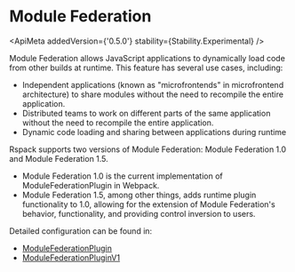 
# Module Federation

<ApiMeta addedVersion={'0.5.0'} stability={Stability.Experimental} />

Module Federation allows JavaScript applications to dynamically load code from other builds at runtime.
This feature has several use cases, including:

- Independent applications (known as "microfrontends" in microfrontend architecture) to share modules without the need to recompile the entire application.
- Distributed teams to work on different parts of the same application without the need to recompile the entire application.
- Dynamic code loading and sharing between applications during runtime

Rspack supports two versions of Module Federation: Module Federation 1.0 and Module Federation 1.5.

- Module Federation 1.0 is the current implementation of ModuleFederationPlugin in Webpack.
- Module Federation 1.5, among other things, adds runtime plugin functionality to 1.0, allowing for the extension of Module Federation's behavior, functionality, and providing control inversion to users.

Detailed configuration can be found in:

- [ModuleFederationPlugin](/plugins/webpack/module-federation-plugin)
- [ModuleFederationPluginV1](/plugins/webpack/module-federation-plugin-v1)
